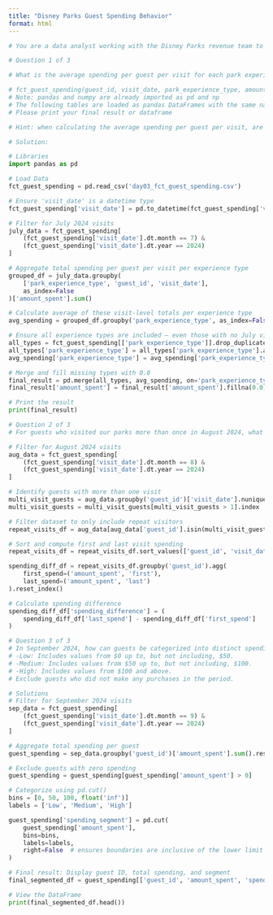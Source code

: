 ```yaml
---
title: "Disney Parks Guest Spending Behavior"
format: html
---
```

```python
# You are a data analyst working with the Disney Parks revenue team to understand nuanced guest spending patterns across different park experiences. The team wants to develop a comprehensive view of visitor purchasing behaviors. Your goal is to uncover meaningful insights that can drive personalized marketing strategies.

# Question 1 of 3

# What is the average spending per guest per visit for each park experience type during July 2024? Ensure that park experience types with no recorded transactions are shown with an average spending of 0.0. This analysis helps establish baseline spending differences essential for later segmentation.

# fct_guest_spending(guest_id, visit_date, park_experience_type, amount_spent)
# Note: pandas and numpy are already imported as pd and np
# The following tables are loaded as pandas DataFrames with the same names: fct_guest_spending
# Please print your final result or dataframe

# Hint: when calculating the average spending per guest per visit, are you averaging the total spending per guest per visit first, then averaging across guests? Or are you directly averaging all transactions per experience type? The question wants the average spending per guest per visit for each experience type.

# Solution:

# Libraries
import pandas as pd

# Load Data
fct_guest_spending = pd.read_csv('day03_fct_guest_spending.csv')

# Ensure 'visit_date' is a datetime type
fct_guest_spending['visit_date'] = pd.to_datetime(fct_guest_spending['visit_date'])

# Filter for July 2024 visits
july_data = fct_guest_spending[
    (fct_guest_spending['visit_date'].dt.month == 7) &
    (fct_guest_spending['visit_date'].dt.year == 2024)
]

# Aggregate total spending per guest per visit per experience type
grouped_df = july_data.groupby(
    ['park_experience_type', 'guest_id', 'visit_date'],
    as_index=False
)['amount_spent'].sum()

# Calculate average of these visit-level totals per experience type
avg_spending = grouped_df.groupby('park_experience_type', as_index=False)['amount_spent'].mean()

# Ensure all experience types are included — even those with no July visits
all_types = fct_guest_spending[['park_experience_type']].drop_duplicates()
all_types['park_experience_type'] = all_types['park_experience_type'].astype(str)
avg_spending['park_experience_type'] = avg_spending['park_experience_type'].astype(str)

# Merge and fill missing types with 0.0
final_result = pd.merge(all_types, avg_spending, on='park_experience_type', how='left')
final_result['amount_spent'] = final_result['amount_spent'].fillna(0.0).round(2)

# Print the result
print(final_result)
```

```python
# Question 2 of 3
# For guests who visited our parks more than once in August 2024, what is the difference in spending between their first and their last visit? This investigation, using sequential analysis, will reveal any shifts in guest spending behavior over multiple visits.

# Filter for August 2024 visits
aug_data = fct_guest_spending[
    (fct_guest_spending['visit_date'].dt.month == 8) &
    (fct_guest_spending['visit_date'].dt.year == 2024)
]

# Identify guests with more than one visit
multi_visit_guests = aug_data.groupby('guest_id')['visit_date'].nunique()
multi_visit_guests = multi_visit_guests[multi_visit_guests > 1].index

# Filter dataset to only include repeat visitors
repeat_visits_df = aug_data[aug_data['guest_id'].isin(multi_visit_guests)]

# Sort and compute first and last visit spending
repeat_visits_df = repeat_visits_df.sort_values(['guest_id', 'visit_date'])

spending_diff_df = repeat_visits_df.groupby('guest_id').agg(
    first_spend=('amount_spent', 'first'),
    last_spend=('amount_spent', 'last')
).reset_index()

# Calculate spending difference
spending_diff_df['spending_difference'] = (
    spending_diff_df['last_spend'] - spending_diff_df['first_spend']
)

```

```python

# Question 3 of 3
# In September 2024, how can guests be categorized into distinct spending segments such as Low, Medium, and High based on their total spending? Use the following thresholds for categorization:
# -Low: Includes values from $0 up to, but not including, $50.
# -Medium: Includes values from $50 up to, but not including, $100.
# -High: Includes values from $100 and above.
# Exclude guests who did not make any purchases in the period.

# Solutions
# Filter for September 2024 visits
sep_data = fct_guest_spending[
    (fct_guest_spending['visit_date'].dt.month == 9) &
    (fct_guest_spending['visit_date'].dt.year == 2024)
]

# Aggregate total spending per guest
guest_spending = sep_data.groupby('guest_id')['amount_spent'].sum().reset_index()

# Exclude guests with zero spending
guest_spending = guest_spending[guest_spending['amount_spent'] > 0]

# Categorize using pd.cut()
bins = [0, 50, 100, float('inf')]
labels = ['Low', 'Medium', 'High']

guest_spending['spending_segment'] = pd.cut(
    guest_spending['amount_spent'],
    bins=bins,
    labels=labels,
    right=False  # ensures boundaries are inclusive of the lower limit
)

# Final result: Display guest ID, total spending, and segment
final_segmented_df = guest_spending[['guest_id', 'amount_spent', 'spending_segment']]

# View the DataFrame
print(final_segmented_df.head())
```

